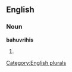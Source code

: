 
==English==

===Noun===
'''bahuvrihis'''

# {{plural of|[[bahuvrihi]]}}

[[Category:English plurals]]